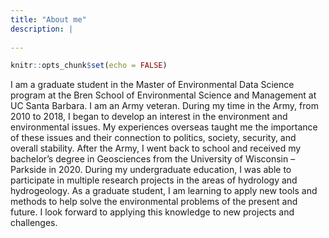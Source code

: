```yaml
---
title: "About me"
description: |
 
---
```


```r
knitr::opts_chunk$set(echo = FALSE)
```

I am a graduate student in the Master of Environmental Data Science program at the Bren School of Environmental Science and Management at UC Santa Barbara. I am an Army veteran. During my time in the Army, from 2010 to 2018, I began to develop an interest in the environment and environmental issues. My experiences overseas taught me the importance of these issues and their connection to politics, society, security, and overall stability. After the Army, I went back to school and received my bachelor’s degree in Geosciences from the University of Wisconsin – Parkside in 2020. During my undergraduate education, I was able to participate in multiple research projects in the areas of hydrology and hydrogeology. As a graduate student, I am learning to apply new tools and methods to help solve the environmental problems of the present and future. I look forward to applying this knowledge to new projects and challenges. 
